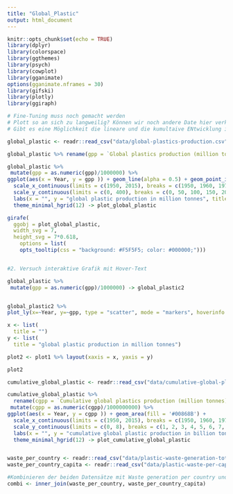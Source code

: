 ```yaml
---
title: "Global_Plastic"
output: html_document
---
```


```r
knitr::opts_chunk$set(echo = TRUE)
library(dplyr)
library(colorspace)
library(ggthemes)
library(psych)
library(cowplot)
library(gganimate)
options(gganimate.nframes = 30)
library(gifski)
library(plotly)
library(ggiraph)
```

```r

# Fine-Tuning muss noch gemacht werden
# Plott so an sich zu langweilig? Können wir noch andere Date hier verknüpfen? 
# Gibt es eine Möglichkeit die lineare und die kumultaive ENtwicklung in einem Plot dazustellen?

global_plastic <- readr::read_csv("data/global-plastics-production.csv")

global_plastic %>% rename(gpp = `Global plastics production (million tonnes)`) -> global_plastic

global_plastic %>%
 mutate(gpp = as.numeric(gpp)/1000000) %>%
ggplot(aes(x = Year, y = gpp )) + geom_line(alpha = 0.5) + geom_point_interactive(aes(tooltip = gpp), color = '#00868B') +
  scale_x_continuous(limits = c(1950, 2015), breaks = c(1950, 1960, 1970, 1980, 1990, 2000, 2010, 2015), expand = c(0.02,0.02)) +
  scale_y_continuous(limits = c(0, 400), breaks = c(0, 50, 100, 150, 200, 250, 300, 350, 400), expand = c(0,0)) +
  labs(x = "", y = "global plastic production in million tonnes", title = "Development of the global plastic production from 1950 to 2015") +
  theme_minimal_hgrid(12) -> plot_global_plastic

girafe(
  ggobj = plot_global_plastic,
  width_svg = 7,
  height_svg = 7*0.618,
    options = list(
    opts_tooltip(css = "background: #F5F5F5; color: #000000;")))


#2. Versuch interaktive Grafik mit Hover-Text

global_plastic %>%
 mutate(gpp = as.numeric(gpp)/1000000) -> global_plastic2


global_plastic2 %>%
plot_ly(x=~Year, y=~gpp, type = "scatter", mode = "markers", hoverinfo = "text", text = paste("Year: ", global_plastic2$Year, "<br>", "Plastic in million tonnes: ", global_plastic2$gpp)) ->plot1

x <- list(
  title = "")
y <- list(
  title = "global plastic production in million tonnes")

plot2 <- plot1 %>% layout(xaxis = x, yaxis = y)

plot2

```
```r

cumulative_global_plastic <- readr::read_csv("data/cumulative-global-plastics.csv")

cumulative_global_plastic %>%
  rename(cgpp = `Cumulative global plastics production (million tonnes)`) %>%
 mutate(cgpp = as.numeric(cgpp)/1000000000) %>%
ggplot(aes(x = Year, y = cgpp )) + geom_area(fill = '#00868B') +
  scale_x_continuous(limits = c(1950, 2015), breaks = c(1950, 1960, 1970, 1980, 1990, 2000, 2010, 2015), expand = c(0.02,0.02)) +
  scale_y_continuous(limits = c(0, 8), breaks = c(1, 2, 3, 4, 5, 6, 7, 8), expand = c(0,0)) +
  labs(x = "", y = "cumulative global plastic production in billion tonnes", title = "Cumulation of the global plastic production from 1950 to 2015") +
  theme_minimal_hgrid(12) -> plot_cumulative_global_plastic



```

```r
waste_per_country <- readr::read_csv("data/plastic-waste-generation-total.csv")
waste_per_country_capita <- readr::read_csv("data/plastic-waste-per-capita.csv")

#Kombinieren der beiden Datensätze mit Waste generation per country und per capita waste per country
combi <- inner_join(waste_per_country, waste_per_country_capita)


```


